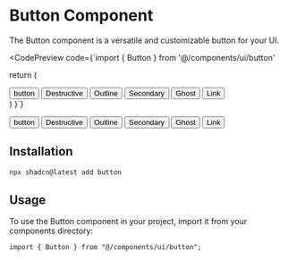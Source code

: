 
# Button Component

The Button component is a versatile and customizable button for your UI.

<CodePreview
  code={`import { Button } from '@/components/ui/button'

  return (
    <div className="flex flex-wrap gap-4">
      <Button variant="default">button</Button>
      <Button variant="destructive">Destructive</Button>
      <Button variant="outline">Outline</Button>
      <Button variant="secondary">Secondary</Button>
      <Button variant="ghost">Ghost</Button>
      <Button variant="link">Link</Button>
    </div>
  )
}`}
>
  <div className="flex flex-wrap gap-4">
    <Button variant="default">button</Button>
    <Button variant="destructive">Destructive</Button>
    <Button variant="outline">Outline</Button>
    <Button variant="secondary">Secondary</Button>
    <Button variant="ghost">Ghost</Button>
    <Button variant="link">Link</Button>
  </div>
</CodePreview>

## Installation

```bash
npx shadcn@latest add button
```

## Usage

To use the Button component in your project, import it from your components directory:

```tsx
import { Button } from "@/components/ui/button";
```
